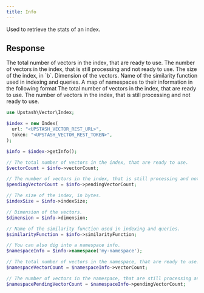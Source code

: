 ```yaml
---
title: Info
---
```


Used to retrieve the stats of an index.

## Response

<ResponseField name="vectorCount" type="number" required>
  The total number of vectors in the index, that are ready to use.
</ResponseField>
<ResponseField name="pendingVectorCount" type="number" required>
  The number of vectors in the index, that is still processing and not ready to
  use.
</ResponseField>
<ResponseField name="indexSize" type="number" required>
  The size of the index, in `b`.
</ResponseField>
<ResponseField name="dimension" type="number" required>
  Dimension of the vectors.
</ResponseField>
<ResponseField name="similarityFunction" type="string" required>
  Name of the similarity function used in indexing and queries.
</ResponseField>
<ResponseField name="namespaces" type="array<string, \Upstash\Vector\NamespaceInfo>" required>
  A map of namespaces to their information in the following format
  <Expandable defaultOpen="true">
    <ResponseField name="vectorCount" type="number" required>
      The total number of vectors in the index, that are ready to use.
    </ResponseField>
    <ResponseField name="pendingVectorCount" type="number" required>
      The number of vectors in the index, that is still processing and not ready to
      use.
    </ResponseField>
  </Expandable>
</ResponseField>

<RequestExample>

```php Basic
use Upstash\Vector\Index;

$index = new Index(
  url: "<UPSTASH_VECTOR_REST_URL>",
  token: "<UPSTASH_VECTOR_REST_TOKEN>",
);

$info = $index->getInfo();

// The total number of vectors in the index, that are ready to use.
$vectorCount = $info->vectorCount;

// The number of vectors in the index, that is still processing and not ready to use.
$pendingVectorCount = $info->pendingVectorCount;

// The size of the index, in bytes.
$indexSize = $info->indexSize;

// Dimension of the vectors.
$dimension = $info->dimension;

// Name of the similarity function used in indexing and queries.
$similarityFunction = $info->similarityFunction;

// You can also dig into a namespace info.
$namespaceInfo = $info->namespace('my-namespace');

// The total number of vectors in the namespace, that are ready to use.
$namespaceVectorCount = $namespaceInfo->vectorCount;

// The number of vectors in the namespace, that are still processing and not ready to use.
$namespacePendingVectorCount = $namespaceInfo->pendingVectorCount;
```

</RequestExample>
